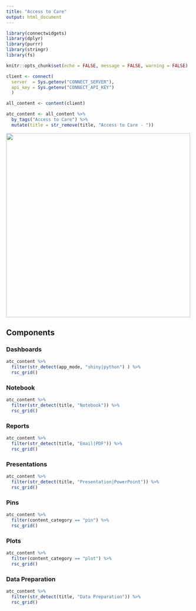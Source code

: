 ```yaml
---
title: "Access to Care"
output: html_document
---
```


```r
library(connectwidgets)
library(dplyr)
library(purrr)
library(stringr)
library(fs)

knitr::opts_chunk$set(echo = FALSE, message = FALSE, warning = FALSE)

client <- connect(
  server  = Sys.getenv("CONNECT_SERVER"),
  api_key = Sys.getenv("CONNECT_API_KEY")
  )

all_content <- content(client) 

atc_content <- all_content %>% 
  by_tags("Access to Care") %>% 
  mutate(title = str_remove(title, "Access to Care - ")) 

```

<img src="access-to-care-diagram.png" width = "500px">


## Components

### Dashboards

```r
atc_content %>%
  filter(str_detect(app_mode, "shiny|python") ) %>% 
  rsc_grid()
```

### Notebook 

```r
atc_content %>% 
  filter(str_detect(title, "Notebook")) %>% 
  rsc_grid()
```

### Reports

```r
atc_content %>% 
  filter(str_detect(title, "Email|PDF")) %>% 
  rsc_grid()
```

### Presentations 

```r
atc_content %>% 
  filter(str_detect(title, "Presentation|PowerPoint")) %>% 
  rsc_grid()
```

### Pins

```r
atc_content %>%
  filter(content_category == "pin") %>% 
  rsc_grid()
```

### Plots

```r
atc_content %>%
  filter(content_category == "plot") %>% 
  rsc_grid()
```

### Data Preparation

```r
atc_content %>%
  filter(str_detect(title, "Data Preparation")) %>% 
  rsc_grid()
```
